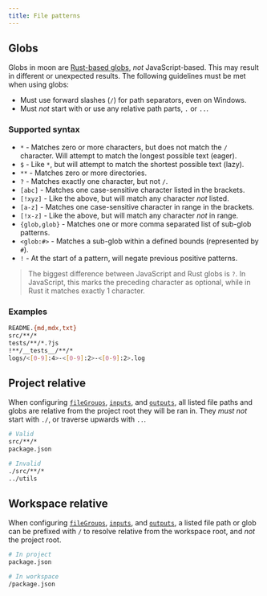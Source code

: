 ```yaml
---
title: File patterns
---
```


## Globs

Globs in moon are [Rust-based globs](https://github.com/olson-sean-k/wax), _not_ JavaScript-based.
This may result in different or unexpected results. The following guidelines must be met when using
globs:

- Must use forward slashes (`/`) for path separators, even on Windows.
- Must _not_ start with or use any relative path parts, `.` or `..`.

### Supported syntax

- `*` - Matches zero or more characters, but does not match the `/` character. Will attempt to match
  the longest possible text (eager).
- `$` - Like `*`, but will attempt to match the shortest possible text (lazy).
- `**` - Matches zero or more directories.
- `?` - Matches exactly one character, but not `/`.
- `[abc]` - Matches one case-sensitive character listed in the brackets.
- `[!xyz]` - Like the above, but will match any character _not_ listed.
- `[a-z]` - Matches one case-sensitive character in range in the brackets.
- `[!x-z]` - Like the above, but will match any character _not_ in range.
- `{glob,glob}` - Matches one or more comma separated list of sub-glob patterns.
- `<glob:#>` - Matches a sub-glob within a defined bounds (represented by `#`).
- `!` - At the start of a pattern, will negate previous positive patterns.

> The biggest difference between JavaScript and Rust globs is `?`. In JavaScript, this marks the
> preceding character as optional, while in Rust it matches exactly 1 character.

### Examples

```bash
README.{md,mdx,txt}
src/**/*
tests/**/*.?js
!**/__tests__/**/*
logs/<[0-9]:4>-<[0-9]:2>-<[0-9]:2>.log
```

## Project relative

When configuring [`fileGroups`](../config/project#filegroups), [`inputs`](../config/project#inputs),
and [`outputs`](../config/project#outputs), all listed file paths and globs are relative from the
project root they will be ran in. They _must not_ start with `./`, or traverse upwards with `..`.

```bash
# Valid
src/**/*
package.json

# Invalid
./src/**/*
../utils
```

## Workspace relative

When configuring [`fileGroups`](../config/project#filegroups), [`inputs`](../config/project#inputs),
and [`outputs`](../config/project#outputs), a listed file path or glob can be prefixed with `/` to
resolve relative from the workspace root, and _not_ the project root.

```bash
# In project
package.json

# In workspace
/package.json
```
